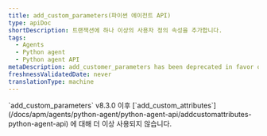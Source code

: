 ```yaml
---
title: add_custom_parameters(파이썬 에이전트 API)
type: apiDoc
shortDescription: 트랜잭션에 하나 이상의 사용자 정의 속성을 추가합니다.
tags:
  - Agents
  - Python agent
  - Python agent API
metaDescription: add_customer_parameters has been deprecated in favor of add_customer_attributes.
freshnessValidatedDate: never
translationType: machine
---
```


<Callout variant="important">
  `add_custom_parameters` v8.3.0 이후 [`add_custom_attributes`](/docs/apm/agents/python-agent/python-agent-api/addcustomattributes-python-agent-api) 에 대해 더 이상 사용되지 않습니다.
</Callout>